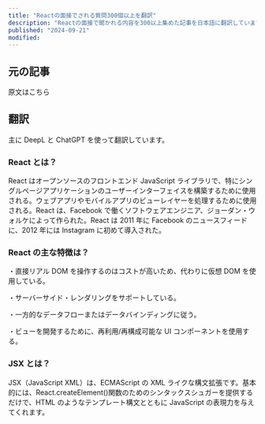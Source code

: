 ```yaml
---
title: "Reactの面接でされる質問300個以上を翻訳"
description: "Reactの面接で聞かれる内容を300以上集めた記事を日本語に翻訳しています。"
published: "2024-09-21"
modified:
---
```


## 元の記事

原文はこちら

<LinkCard url="https://dev.to/sakhnyuk/300-react-interview-questions-2ko4" />

## 翻訳

主に DeepL と ChatGPT を使って翻訳しています。

### React とは？

React はオープンソースのフロントエンド JavaScript ライブラリで、特にシングルページアプリケーションのユーザーインターフェイスを構築するために使用される。ウェブアプリやモバイルアプリのビューレイヤーを処理するために使用される。React は、Facebook で働くソフトウェアエンジニア、ジョーダン・ウォルケによって作られた。React は 2011 年に Facebook のニュースフィードに、2012 年には Instagram に初めて導入された。

### React の主な特徴は？

・直接リアル DOM を操作するのはコストが高いため、代わりに仮想 DOM を使用している。

・サーバーサイド・レンダリングをサポートしている。

・一方的なデータフローまたはデータバインディングに従う。

・ビューを開発するために、再利用/再構成可能な UI コンポーネントを使用する。

### JSX とは？

JSX（JavaScript XML）は、ECMAScript の XML ライクな構文拡張です。基本的には、React.createElement()関数のためのシンタックスシュガーを提供するだけで、HTML のようなテンプレート構文とともに JavaScript の表現力を与えてくれます。
